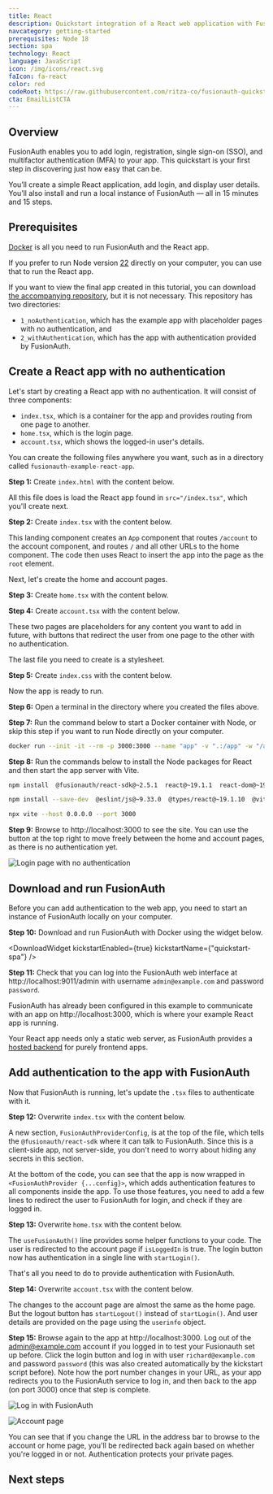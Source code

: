 ```yaml
---
title: React
description: Quickstart integration of a React web application with FusionAuth
navcategory: getting-started
prerequisites: Node 18
section: spa
technology: React
language: JavaScript
icon: /img/icons/react.svg
faIcon: fa-react
color: red
codeRoot: https://raw.githubusercontent.com/ritza-co/fusionauth-quickstart-javascript-react-web/draft_overhaulReactQuickstart
cta: EmailListCTA
---
```



## Overview

FusionAuth enables you to add login, registration, single sign-on (SSO), and multifactor authentication (MFA) to your app. This quickstart is your first step in discovering just how easy that can be.

You’ll create a simple React application, add login, and display user details. You’ll also install and run a local instance of FusionAuth — all in 15 minutes and 15 steps.

## Prerequisites

[Docker](https://www.docker.com) is all you need to run FusionAuth and the React app.

If you prefer to run Node version [22](https://nodejs.org/en) directly on your computer, you can use that to run the React app.

If you want to view the final app created in this tutorial, you can download [the accompanying repository](https://github.com/ritza-co/fusionauth-quickstart-javascript-react-web/draft_overhaulReactQuickstart), but it is not necessary. This repository has two directories:
- `1_noAuthentication`, which has the example app with placeholder pages with no authentication, and
- `2_withAuthentication`, which has the app with authentication provided by FusionAuth.

## Create a React app with no authentication

Let's start by creating a React app with no authentication. It will consist of three components:

- `index.tsx`, which is a container for the app and provides routing from one page to another.
- `home.tsx`, which is the login page.
- `account.tsx`, which shows the logged-in user's details.

You can create the following files anywhere you want, such as in a directory called `fusionauth-example-react-app`.

**Step 1:** Create  `index.html` with the content below.

<RemoteCode url="https://raw.githubusercontent.com/ritza-co/fusionauth-quickstart-javascript-react-web/draft_overhaulReactQuickstart/1_noAuthentication/index.html" lang="tsx"/>

All this file does is load the React app found in `src="/index.tsx"`, which you'll create next.

**Step 2:** Create `index.tsx` with the content below.

<RemoteCode url="https://raw.githubusercontent.com/ritza-co/fusionauth-quickstart-javascript-react-web/draft_overhaulReactQuickstart/1_noAuthentication/index.tsx" lang="tsx"/>

This landing component creates an `App` component that routes `/account` to the account component, and routes `/` and all other URLs to the home component. The code then uses React to insert the app into the page as the `root` element.

Next, let's create the home and account pages.

**Step 3:** Create `home.tsx` with the content below.

<RemoteCode url="https://raw.githubusercontent.com/ritza-co/fusionauth-quickstart-javascript-react-web/draft_overhaulReactQuickstart/1_noAuthentication/home.tsx" lang="tsx"/>

**Step 4:** Create `account.tsx` with the content below.

<RemoteCode url="https://raw.githubusercontent.com/ritza-co/fusionauth-quickstart-javascript-react-web/draft_overhaulReactQuickstart/1_noAuthentication/account.tsx" lang="tsx"/>

These two pages are placeholders for any content you want to add in future, with buttons that redirect the user from one page to the other with no authentication.

The last file you need to create is a stylesheet.

**Step 5:** Create `index.css` with the content below.

<RemoteCode url="https://raw.githubusercontent.com/ritza-co/fusionauth-quickstart-javascript-react-web/draft_overhaulReactQuickstart/1_noAuthentication/index.css" lang="css"/>

Now the app is ready to run.

**Step 6:** Open a terminal in the directory where you created the files above.

**Step 7:** Run the command below to start a Docker container with Node, or skip this step if you want to run Node directly on your computer.

```sh
docker run --init -it --rm -p 3000:3000 --name "app" -v ".:/app" -w "/app" node:22.18-alpine3.21 sh
```

**Step 8:** Run the commands below to install the Node packages for React and then start the app server with Vite.

```sh
npm install  @fusionauth/react-sdk@~2.5.1  react@~19.1.1  react-dom@~19.1.1  react-router-dom@~7.8.1

npm install --save-dev  @eslint/js@~9.33.0  @types/react@~19.1.10  @vitejs/plugin-react@~5.0.1  eslint@~9.33.0  typescript@~5.9.2  typescript-eslint@~8.40.0  vite@~7.1.3

npx vite --host 0.0.0.0 --port 3000
```

**Step 9:** Browse to http://localhost:3000 to see the site. You can use the button at the top right to move freely between the home and account pages, as there is no authentication yet.

![Login page with no authentication](../../../public/img/quickstarts/quickstart-javascript-react-web/login.webp)

## Download and run FusionAuth

Before you can add authentication to the web app, you need to start an instance of FusionAuth locally on your computer.

**Step 10:** Download and run FusionAuth with Docker using the widget below.

<DownloadWidget kickstartEnabled={true} kickstartName={"quickstart-spa"} />

**Step 11:** Check that you can log into the FusionAuth web interface at http://localhost:9011/admin with username `admin@example.com` and password `password`.

FusionAuth has already been configured in this example to communicate with an app on http://localhost:3000, which is where your example React app is running.

Your React app needs only a static web server, as FusionAuth provides a [hosted backend](https://fusionauth.io/docs/apis/hosted-backend) for purely frontend apps.

## Add authentication to the app with FusionAuth

Now that FusionAuth is running, let's update the `.tsx` files to authenticate with it.

**Step 12:** Overwrite `index.tsx` with the content below.

<RemoteCode url="https://raw.githubusercontent.com/ritza-co/fusionauth-quickstart-javascript-react-web/draft_overhaulReactQuickstart/2_withAuthentication/index.tsx" lang="tsx"/>

A new section, `FusionAuthProviderConfig`, is at the top of the file, which tells the `@fusionauth/react-sdk` where it can talk to FusionAuth. Since this is a client-side app, not server-side, you don't need to worry about hiding any secrets in this section.

At the bottom of the code, you can see that the app is now wrapped in `<FusionAuthProvider {...config}>`, which adds authentication features to all components inside the app. To use those features, you need to add a few lines to redirect the user to FusionAuth for login, and check if they are logged in.

**Step 13:** Overwrite `home.tsx` with the content below.

<RemoteCode url="https://raw.githubusercontent.com/ritza-co/fusionauth-quickstart-javascript-react-web/draft_overhaulReactQuickstart/2_withAuthentication/home.tsx" lang="tsx"/>

The `useFusionAuth()` line provides some helper functions to your code. The user is redirected to the account page if `isLoggedIn` is true. The login button now has authentication in a single line with `startLogin()`.

That's all you need to do to provide authentication with FusionAuth.

**Step 14:** Overwrite `account.tsx` with the content below.

<RemoteCode url="https://raw.githubusercontent.com/ritza-co/fusionauth-quickstart-javascript-react-web/draft_overhaulReactQuickstart/2_withAuthentication/account.tsx" lang="tsx"/>

The changes to the account page are almost the same as the home page. But the logout button has `startLogout()` instead of `startLogin()`. And user details are provided on the page using the `userinfo` object.

**Step 15:** Browse again to the app at http://localhost:3000. Log out of the admin@example.com account if you logged in to test your Fusionauth set up before. Click the login button and log in with user `richard@example.com` and password `password` (this was also created automatically by the kickstart script before). Note how the port number changes in your URL, as your app redirects you to the FusionAuth service to log in, and then back to the app (on port 3000) once that step is complete.

![Log in with FusionAuth](../../../public/img/quickstarts/quickstart-javascript-react-web/fa.webp)

![Account page](../../../public/img/quickstarts/quickstart-javascript-react-web/account.webp)

You can see that if you change the URL in the address bar to browse to the account or home page, you'll be redirected back again based on whether you're logged in or not. Authentication protects your private pages.

## Next steps

<NextSteps />
